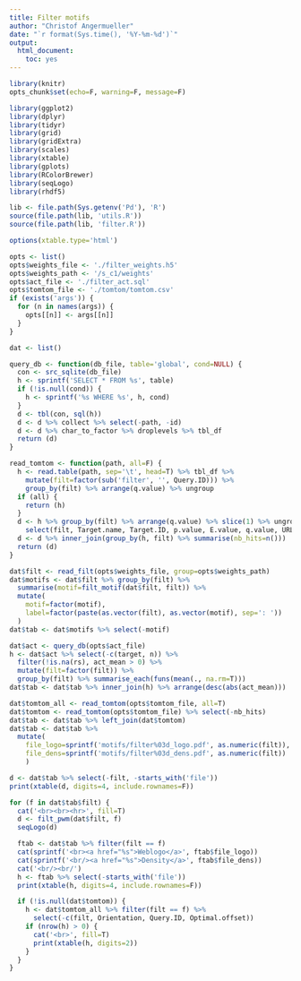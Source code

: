 ```yaml
---
title: Filter motifs
author: "Christof Angermueller"
date: "`r format(Sys.time(), '%Y-%m-%d')`"
output:
  html_document:
    toc: yes
---
```


```r
library(knitr)
opts_chunk$set(echo=F, warning=F, message=F)
```

```r
library(ggplot2)
library(dplyr)
library(tidyr)
library(grid)
library(gridExtra)
library(scales)
library(xtable)
library(gplots)
library(RColorBrewer)
library(seqLogo)
library(rhdf5)

lib <- file.path(Sys.getenv('Pd'), 'R')
source(file.path(lib, 'utils.R'))
source(file.path(lib, 'filter.R'))
```

```r
options(xtable.type='html')
```

<style>
img {
    max-width: none;
}
</style>

```r
opts <- list()
opts$weights_file <- './filter_weights.h5'
opts$weights_path <- '/s_c1/weights'
opts$act_file <- './filter_act.sql'
opts$tomtom_file <- './tomtom/tomtom.csv'
if (exists('args')) {
  for (n in names(args)) {
    opts[[n]] <- args[[n]]
  }
}

dat <- list()
```

```r
query_db <- function(db_file, table='global', cond=NULL) {
  con <- src_sqlite(db_file)
  h <- sprintf('SELECT * FROM %s', table)
  if (!is.null(cond)) {
    h <- sprintf('%s WHERE %s', h, cond)
  }
  d <- tbl(con, sql(h))
  d <- d %>% collect %>% select(-path, -id)
  d <- d %>% char_to_factor %>% droplevels %>% tbl_df
  return (d)
}

read_tomtom <- function(path, all=F) {
  h <- read.table(path, sep='\t', head=T) %>% tbl_df %>%
    mutate(filt=factor(sub('filter', '', Query.ID))) %>%
    group_by(filt) %>% arrange(q.value) %>% ungroup
  if (all) {
    return (h)
  }
  d <- h %>% group_by(filt) %>% arrange(q.value) %>% slice(1) %>% ungroup %>%
    select(filt, Target.name, Target.ID, p.value, E.value, q.value, URL)
  d <- d %>% inner_join(group_by(h, filt) %>% summarise(nb_hits=n()))
  return (d)
}
```

```r
dat$filt <- read_filt(opts$weights_file, group=opts$weights_path)
dat$motifs <- dat$filt %>% group_by(filt) %>%
  summarise(motif=filt_motif(dat$filt, filt)) %>%
  mutate(
    motif=factor(motif),
    label=factor(paste(as.vector(filt), as.vector(motif), sep=': '))
  )
dat$tab <- dat$motifs %>% select(-motif)
```

```r
dat$act <- query_db(opts$act_file)
h <- dat$act %>% select(-c(target, n)) %>%
  filter(!is.na(rs), act_mean > 0) %>%
  mutate(filt=factor(filt)) %>%
  group_by(filt) %>% summarise_each(funs(mean(., na.rm=T)))
dat$tab <- dat$tab %>% inner_join(h) %>% arrange(desc(abs(act_mean)))
```

```r
dat$tomtom_all <- read_tomtom(opts$tomtom_file, all=T)
dat$tomtom <- read_tomtom(opts$tomtom_file) %>% select(-nb_hits)
dat$tab <- dat$tab %>% left_join(dat$tomtom)
dat$tab <- dat$tab %>%
  mutate(
    file_logo=sprintf('motifs/filter%03d_logo.pdf', as.numeric(filt)),
    file_dens=sprintf('motifs/filter%03d_dens.pdf', as.numeric(filt))
    )
```

```r
d <- dat$tab %>% select(-filt, -starts_with('file'))
print(xtable(d, digits=4, include.rownames=F))
```

```r
for (f in dat$tab$filt) {
  cat('<br><br><hr>', fill=T)
  d <- filt_pwm(dat$filt, f)
  seqLogo(d)

  ftab <- dat$tab %>% filter(filt == f)
  cat(sprintf('<br><a href="%s">Weblogo</a>', ftab$file_logo))
  cat(sprintf('<br/><a href="%s">Density</a>', ftab$file_dens))
  cat('<br/><br/')
  h <- ftab %>% select(-starts_with('file'))
  print(xtable(h, digits=4, include.rownames=F))

  if (!is.null(dat$tomtom)) {
    h <- dat$tomtom_all %>% filter(filt == f) %>%
      select(-c(filt, Orientation, Query.ID, Optimal.offset))
    if (nrow(h) > 0) {
      cat('<br>', fill=T)
      print(xtable(h, digits=2))
    }
  }
}
```
